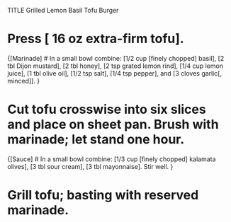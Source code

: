 
TITLE Grilled Lemon Basil Tofu Burger

# Press [ 16 oz extra-firm tofu].
{[Marinade]
# In a small bowl combine:
[1/2 cup [finely chopped]  basil], [2 tbl Dijon mustard], [2 tbl honey], [2 tsp grated lemon rind], [1/4 cup  lemon juice], [1 tbl  olive oil], [1/2 tsp salt], [1/4 tsp pepper], and [3 cloves garlic[, minced]].
}

# Cut tofu crosswise into six slices and place on sheet pan. Brush with marinade; let stand one hour.

{[Sauce]
# In a small bowl combine: [1/3 cup [finely chopped] kalamata olives], [3 tbl sour cream], [3 tbl mayonnaise]. Stir well.
}

# Grill tofu; basting with reserved marinade.